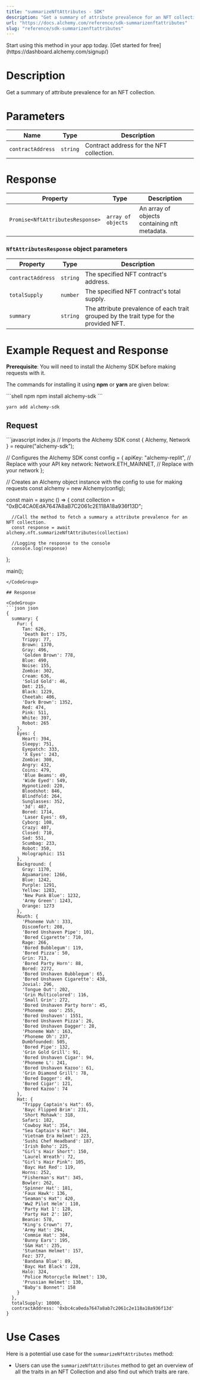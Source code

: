 ```yaml
---
title: "summarizeNftAttributes - SDK"
description: "Get a summary of attribute prevalence for an NFT collection."
url: "https://docs.alchemy.com/reference/sdk-summarizenftattributes"
slug: "reference/sdk-summarizenftattributes"
---
```


<Tip title="Don’t have an API key?" icon="star">
  Start using this method in your app today. [Get started for free](https://dashboard.alchemy.com/signup/)
</Tip>

# Description

Get a summary of attribute prevalence for an NFT collection.

# Parameters

| Name              | Type     | Description                              |
| ----------------- | -------- | ---------------------------------------- |
| `contractAddress` | `string` | Contract address for the NFT collection. |

# Response

| Property                         | Type               | Description                                  |
| -------------------------------- | ------------------ | -------------------------------------------- |
| `Promise<NftAttributesResponse>` | `array of objects` | An array of objects containing nft metadata. |

### `NftAttributesResponse` object parameters

| Property          | Type     | Description                                                                            |
| ----------------- | -------- | -------------------------------------------------------------------------------------- |
| `contractAddress` | `string` | The specified NFT contract's address.                                                  |
| `totalSupply`     | `number` | The specified NFT contract's total supply.                                             |
| `summary`         | `string` | The attribute prevalence of each trait grouped by the trait type for the provided NFT. |

# Example Request and Response

**Prerequisite**: You will need to install the Alchemy SDK before making requests with it.

The commands for installing it using **npm** or **yarn** are given below:

<CodeGroup>
  ```shell npm
  npm install alchemy-sdk
  ```

  ```shell yarn
  yarn add alchemy-sdk
  ```
</CodeGroup>

## Request

<CodeGroup>
  ```javascript index.js
  // Imports the Alchemy SDK
  const { Alchemy, Network } = require("alchemy-sdk");

  // Configures the Alchemy SDK
  const config = {
      apiKey: "alchemy-replit", // Replace with your API key
      network: Network.ETH_MAINNET, // Replace with your network
  };

  // Creates an Alchemy object instance with the config to use for making requests
  const alchemy = new Alchemy(config);

  const main = async () => {
      const collection = "0xBC4CA0EdA7647A8aB7C2061c2E118A18a936f13D";

      //Call the method to fetch a summary a attribute prevalence for an NFT collection.
      const response = await alchemy.nft.summarizeNftAttributes(collection)

      //Logging the response to the console
      console.log(response)
  };

  main();
  ```
</CodeGroup>

## Response

<CodeGroup>
  ```json json
  {
    summary: {
      Fur: {
        Tan: 626,
        'Death Bot': 175,
        Trippy: 77,
        Brown: 1370,
        Gray: 496,
        'Golden Brown': 778,
        Blue: 490,
        Noise: 155,
        Zombie: 302,
        Cream: 636,
        'Solid Gold': 46,
        Dmt: 215,
        Black: 1229,
        Cheetah: 406,
        'Dark Brown': 1352,
        Red: 474,
        Pink: 511,
        White: 397,
        Robot: 265
      },
      Eyes: {
        Heart: 394,
        Sleepy: 751,
        Eyepatch: 333,
        'X Eyes': 243,
        Zombie: 308,
        Angry: 432,
        Coins: 479,
        'Blue Beams': 49,
        'Wide Eyed': 549,
        Hypnotized: 220,
        Bloodshot: 846,
        Blindfold: 264,
        Sunglasses: 352,
        '3d': 487,
        Bored: 1714,
        'Laser Eyes': 69,
        Cyborg: 108,
        Crazy: 407,
        Closed: 710,
        Sad: 551,
        Scumbag: 233,
        Robot: 350,
        Holographic: 151
      },
      Background: {
        Gray: 1170,
        Aquamarine: 1266,
        Blue: 1242,
        Purple: 1291,
        Yellow: 1283,
        'New Punk Blue': 1232,
        'Army Green': 1243,
        Orange: 1273
      },
      Mouth: {
        'Phoneme Vuh': 333,
        Discomfort: 208,
        'Bored Unshaven Pipe': 101,
        'Bored Cigarette': 710,
        Rage: 266,
        'Bored Bubblegum': 119,
        'Bored Pizza': 50,
        Grin: 713,
        'Bored Party Horn': 88,
        Bored: 2272,
        'Bored Unshaven Bubblegum': 65,
        'Bored Unshaven Cigarette': 438,
        Jovial: 296,
        'Tongue Out': 202,
        'Grin Multicolored': 116,
        'Small Grin': 272,
        'Bored Unshaven Party horn': 45,
        'Phoneme  ooo': 255,
        'Bored Unshaven': 1551,
        'Bored Unshaven Pizza': 26,
        'Bored Unshaven Dagger': 28,
        'Phoneme Wah': 163,
        'Phoneme Oh': 237,
        Dumbfounded: 505,
        'Bored Pipe': 132,
        'Grin Gold Grill': 91,
        'Bored Unshaven Cigar': 94,
        'Phoneme L': 241,
        'Bored Unshaven Kazoo': 61,
        'Grin Diamond Grill': 78,
        'Bored Dagger': 49,
        'Bored Cigar': 121,
        'Bored Kazoo': 74
      },
      Hat: {
        "Trippy Captain's Hat": 65,
        'Bayc Flipped Brim': 231,
        'Short Mohawk': 318,
        Safari: 182,
        'Cowboy Hat': 354,
        "Sea Captain's Hat": 304,
        'Vietnam Era Helmet': 223,
        'Sushi Chef Headband': 187,
        'Irish Boho': 225,
        "Girl's Hair Short": 150,
        'Laurel Wreath': 72,
        "Girl's Hair Pink": 105,
        'Bayc Hat Red': 119,
        Horns: 252,
        "Fisherman's Hat": 345,
        Bowler: 262,
        'Spinner Hat': 181,
        'Faux Hawk': 136,
        "Seaman's Hat": 420,
        'Ww2 Pilot Helm': 110,
        'Party Hat 1': 120,
        'Party Hat 2': 107,
        Beanie: 578,
        "King's Crown": 77,
        'Army Hat': 294,
        'Commie Hat': 304,
        'Bunny Ears': 195,
        'S&m Hat': 235,
        'Stuntman Helmet': 157,
        Fez: 377,
        'Bandana Blue': 89,
        'Bayc Hat Black': 228,
        Halo: 324,
        'Police Motorcycle Helmet': 130,
        'Prussian Helmet': 130,
        "Baby's Bonnet": 158
      }
    },
    totalSupply: 10000,
    contractAddress: '0xbc4ca0eda7647a8ab7c2061c2e118a18a936f13d'
  }
  ```
</CodeGroup>

# Use Cases

Here is a potential use case for the `summarizeNftAttributes` method:

* Users can use the `summarizeNftAttributes` method to get an overview of all the traits in an NFT Collection and also find out which traits are rare.

